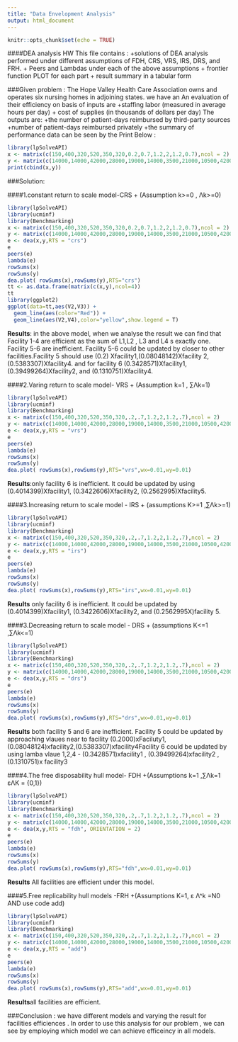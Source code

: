 ```yaml
---
title: "Data Envelopment Analysis"
output: html_document
---
```


```r
knitr::opts_chunk$set(echo = TRUE)
```

####DEA analysis HW 
This file contains :
+solutions of DEA analysis performed under different assumptions of FDH, CRS, VRS, IRS, DRS,  and FRH.
+ Peers and Lambdas under each of the above assumptions
+ frontier function PLOT for each part 
+ result summary in a tabular form 

###Given problem :
The Hope Valley Health Care Association owns and operates six nursing homes in adjoining states.
we have an An evaluation of their efficiency on basis of inputs are
+staffing labor (measured in average hours per day) 
+ cost of supplies (in thousands of dollars per day)
The outputs are:
+the number of patient-days reimbursed by third-party sources
+number of patient-days reimbursed privately 
+the summary of performance data can be seen by the Print Below :
```r
library(lpSolveAPI)
x <- matrix(c(150,400,320,520,350,320,0.2,0.7,1.2,2,1.2,0.7),ncol = 2)
y <- matrix(c(14000,14000,42000,28000,19000,14000,3500,21000,10500,42000,25000,15000), ncol=2)
print(cbind(x,y))
```

###Solution:

####1.constant return to scale model-CRS
  + (Assumption k>=0 , Λk>=0)
```r
library(lpSolveAPI)
library(ucminf)
library(Benchmarking)
x <- matrix(c(150,400,320,520,350,320,0.2,0.7,1.2,2,1.2,0.7),ncol = 2)
y <- matrix(c(14000,14000,42000,28000,19000,14000,3500,21000,10500,42000,25000,15000), ncol=2)
e <- dea(x,y,RTS = "crs")
e
peers(e)
lambda(e)
rowSums(x)
rowSums(y)
dea.plot( rowSums(x),rowSums(y),RTS="crs")
tt <- as.data.frame(matrix(c(x,y),ncol=4))
tt
library(ggplot2)
ggplot(data=tt,aes(V2,V3)) +
  geom_line(aes(color="Red")) +
  geom_line(aes(V2,V4),color="yellow",show.legend = T)
```
  
  
  **Results**: in the above model, when we analyse the result we can find that Facility 1-4 are efficient as the sum of L1,L2 , L3 and L4 s exactly one.
Facility 5-6 are inefficient. Facility 5-6 could be updated by closer to other facilities.Facility 5 should use (0.2) Xfacility1,(0.08048142)Xfacility 2, (0.5383307)Xfacility4. and for facility 6 (0.3428571)Xfacility1, (0.39499264)Xfacility2, and (0.1310751)Xfacility4.  
 
 
####2.Varing return to scale model- VRS
  + (Assumption k=1 , ∑Λk=1)
```r
library(lpSolveAPI)
library(ucminf)
library(Benchmarking)
x <- matrix(c(150,400,320,520,350,320,.2,.7,1.2,2,1.2,.7),ncol = 2)
y <- matrix(c(14000,14000,42000,28000,19000,14000,3500,21000,10500,42000,25000,15000), ncol=2)
e <- dea(x,y,RTS = "vrs")
e
peers(e)
lambda(e)
rowSums(x)
rowSums(y)
dea.plot( rowSums(x),rowSums(y),RTS="vrs",wx=0.01,wy=0.01)
```
  
  
   **Results**:only facility 6 is inefficient. It could be updated by using (0.4014399)Xfacility1, (0.3422606)Xfacility2, (0.2562995)Xfacility5.
 


####3.Increasing return to scale model - IRS
  + (assumptions K>=1 ,∑Λk>=1)
```r
library(lpSolveAPI)
library(ucminf)
library(Benchmarking)
x <- matrix(c(150,400,320,520,350,320,.2,.7,1.2,2,1.2,.7),ncol = 2)
y <- matrix(c(14000,14000,42000,28000,19000,14000,3500,21000,10500,42000,25000,15000), ncol=2)
e <- dea(x,y,RTS = "irs")
e
peers(e)
lambda(e)
rowSums(x)
rowSums(y)
dea.plot( rowSums(x),rowSums(y),RTS="irs",wx=0.01,wy=0.01)
```

  
  **Results** only facility 6 is inefficient. It could be updated by (0.4014399)Xfacility1, (0.3422606)Xfacility2, and (0.2562995X)facility 5.
 
 
####3.Decreasing return to scale model - DRS
   + (assumptions K<=1 ,∑Λk<=1)
```r
library(lpSolveAPI)
library(ucminf)
library(Benchmarking)
x <- matrix(c(150,400,320,520,350,320,.2,.7,1.2,2,1.2,.7),ncol = 2)
y <- matrix(c(14000,14000,42000,28000,19000,14000,3500,21000,10500,42000,25000,15000), ncol=2)
e <- dea(x,y,RTS = "drs")
e
peers(e)
lambda(e)
rowSums(x)
rowSums(y)
dea.plot( rowSums(x),rowSums(y),RTS="drs",wx=0.01,wy=0.01)
```
   
   
  **Results** both facility 5 and 6 are inefficient. Facility 5 could be updated by approaching vlaues near to facility (0.2000)xFaciluty1,(0.08048124)xfacility2,(0.5383307)xfacility4Facility 6 could be updated by using lamba vlaue 1,2,4 - (0.3428571)xfacility1 , (0.39499264)xfacility2 , (0.1310751)x facility3  


####4.The free disposability hull model- FDH
  +(Assumptions k=1 ,∑Λk=1 εΛK = {0,1})
```r
library(lpSolveAPI)
library(ucminf)
library(Benchmarking)
x <- matrix(c(150,400,320,520,350,320,.2,.7,1.2,2,1.2,.7),ncol = 2)
y <- matrix(c(14000,14000,42000,28000,19000,14000,3500,21000,10500,42000,25000,15000), ncol=2)
e <- dea(x,y,RTS = "fdh", ORIENTATION = 2)
e
peers(e)
lambda(e)
rowSums(x)
rowSums(y)
dea.plot( rowSums(x),rowSums(y),RTS="fdh",wx=0.01,wy=0.01)
```
  
  
  **Results** All facilities are efficient under this model.
  
####5.Free replicability hull models -FRH
  +(Assumptions K=1, ε Λ^k =N0 AND use code add)
```r
library(lpSolveAPI)
library(ucminf)
library(Benchmarking)
x <- matrix(c(150,400,320,520,350,320,.2,.7,1.2,2,1.2,.7),ncol = 2)
y <- matrix(c(14000,14000,42000,28000,19000,14000,3500,21000,10500,42000,25000,15000), ncol=2)
e <- dea(x,y,RTS = "add")
e
peers(e)
lambda(e)
rowSums(x)
rowSums(y)
dea.plot( rowSums(x),rowSums(y),RTS="add",wx=0.01,wy=0.01)
```
  
  
  **Results**all facilities are efficient.


###Conclusion :
we have different models and varying the result for facilities efficiences .
In order to use this analysis for our problem , we can see by employing which model we can achieve efficeincy in all models.

